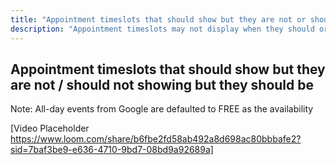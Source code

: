 ---
title: "Appointment timeslots that should show but they are not or should not showing but they should be "
description: "Appointment timeslots may not display when they should or appear when they shouldn't."
---
## Appointment timeslots that should show but they are not / should not showing but they should be 

Note:  All-day events from Google are defaulted to FREE as the availability

[Video Placeholder https://www.loom.com/share/b6fbe2fd58ab492a8d698ac80bbbafe2?sid=7baf3be9-e636-4710-9bd7-08bd9a92689a]